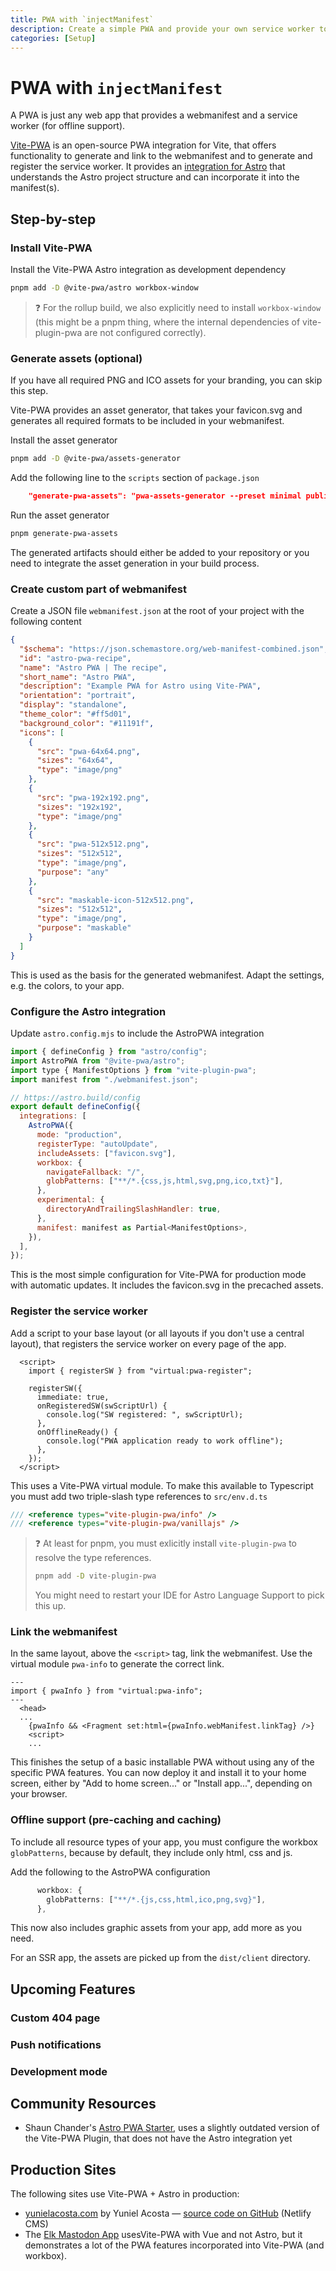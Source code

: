 ```yaml
---
title: PWA with `injectManifest`
description: Create a simple PWA and provide your own service worker to gain more control over the behavior.
categories: [Setup]
---
```


# PWA with `injectManifest`

A PWA is just any web app that provides a webmanifest and a service worker (for offline support).

[Vite-PWA](https://vite-pwa-org.netlify.app/) is an open-source PWA integration for Vite, that offers functionality to generate and link to the webmanifest and to generate and register the service worker. It provides an [integration for Astro](https://vite-pwa-org.netlify.app/frameworks/astro.html) that understands the Astro project structure and can incorporate it into the manifest(s).

## Step-by-step

### Install Vite-PWA

Install the Vite-PWA Astro integration as development dependency

```bash
pnpm add -D @vite-pwa/astro workbox-window
```

> ❓ For the rollup build, we also explicitly need to install `workbox-window` (this might be a pnpm thing, where the internal dependencies of vite-plugin-pwa are not configured correctly).

### Generate assets (optional)

If you have all required PNG and ICO assets for your branding, you can skip this step.

Vite-PWA provides an asset generator, that takes your favicon.svg and generates all required formats to be included in your webmanifest.

Install the asset generator

```bash
pnpm add -D @vite-pwa/assets-generator
```

Add the following line to the `scripts` section of `package.json`

```json
    "generate-pwa-assets": "pwa-assets-generator --preset minimal public/favicon.svg",
```

Run the asset generator

```bash
pnpm generate-pwa-assets
```

The generated artifacts should either be added to your repository or you need to integrate the asset generation in your build process.

### Create custom part of webmanifest

Create a JSON file `webmanifest.json` at the root of your project with the following content

```json
{
  "$schema": "https://json.schemastore.org/web-manifest-combined.json",
  "id": "astro-pwa-recipe",
  "name": "Astro PWA | The recipe",
  "short_name": "Astro PWA",
  "description": "Example PWA for Astro using Vite-PWA",
  "orientation": "portrait",
  "display": "standalone",
  "theme_color": "#ff5d01",
  "background_color": "#11191f",
  "icons": [
    {
      "src": "pwa-64x64.png",
      "sizes": "64x64",
      "type": "image/png"
    },
    {
      "src": "pwa-192x192.png",
      "sizes": "192x192",
      "type": "image/png"
    },
    {
      "src": "pwa-512x512.png",
      "sizes": "512x512",
      "type": "image/png",
      "purpose": "any"
    },
    {
      "src": "maskable-icon-512x512.png",
      "sizes": "512x512",
      "type": "image/png",
      "purpose": "maskable"
    }
  ]
}
```

This is used as the basis for the generated webmanifest. Adapt the settings, e.g. the colors, to your app.

### Configure the Astro integration

Update `astro.config.mjs` to include the AstroPWA integration

```js
import { defineConfig } from "astro/config";
import AstroPWA from "@vite-pwa/astro";
import type { ManifestOptions } from "vite-plugin-pwa";
import manifest from "./webmanifest.json";

// https://astro.build/config
export default defineConfig({
  integrations: [
    AstroPWA({
      mode: "production",
      registerType: "autoUpdate",
      includeAssets: ["favicon.svg"],
      workbox: {
        navigateFallback: "/",
        globPatterns: ["**/*.{css,js,html,svg,png,ico,txt}"],
      },
      experimental: {
        directoryAndTrailingSlashHandler: true,
      },
      manifest: manifest as Partial<ManifestOptions>,
    }),
  ],
});
```

This is the most simple configuration for Vite-PWA for production mode with automatic updates. It includes the favicon.svg in the precached assets.

### Register the service worker

Add a script to your base layout (or all layouts if you don't use a central layout), that registers the service worker on every page of the app.

```astro
  <script>
    import { registerSW } from "virtual:pwa-register";

    registerSW({
      immediate: true,
      onRegisteredSW(swScriptUrl) {
        console.log("SW registered: ", swScriptUrl);
      },
      onOfflineReady() {
        console.log("PWA application ready to work offline");
      },
    });
  </script>
```

This uses a Vite-PWA virtual module. To make this available to Typescript you must add two triple-slash type references to `src/env.d.ts`

```ts
/// <reference types="vite-plugin-pwa/info" />
/// <reference types="vite-plugin-pwa/vanillajs" />
```

> ❓ At least for pnpm, you must exlicitly install `vite-plugin-pwa` to resolve the type references.
>
> ```bash
> pnpm add -D vite-plugin-pwa
> ```
>
> You might need to restart your IDE for Astro Language Support to pick this up.

### Link the webmanifest

In the same layout, above the `<script>` tag, link the webmanifest. Use the virtual module `pwa-info` to generate the correct link.

```astro
---
import { pwaInfo } from "virtual:pwa-info";
---
  <head>
  ...
    {pwaInfo && <Fragment set:html={pwaInfo.webManifest.linkTag} />}
    <script>
    ...
```

This finishes the setup of a basic installable PWA without using any of the specific PWA features. You can now deploy it and install it to your home screen, either by "Add to home screen..." or "Install app...", depending on your browser.

### Offline support (pre-caching and caching)

To include all resource types of your app, you must configure the workbox `globPatterns`, because by default, they include only html, css and js.

Add the following to the AstroPWA configuration

```ts
      workbox: {
        globPatterns: ["**/*.{js,css,html,ico,png,svg}"],
      },
```

This now also includes graphic assets from your app, add more as you need.

For an SSR app, the assets are picked up from the `dist/client` directory.

## Upcoming Features

### Custom 404 page

### Push notifications

### Development mode

## Community Resources

- Shaun Chander's [Astro PWA Starter](https://github.com/shaunchander/astro-pwa-starter/tree/master), uses a slightly outdated version of the Vite-PWA Plugin, that does not have the Astro integration yet

## Production Sites

The following sites use Vite-PWA + Astro in production:

- [yunielacosta.com](https://www.yunielacosta.com/) by Yuniel Acosta — [source code on GitHub](https://github.com/yacosta738/yacosta738.github.io) (Netlify CMS)
- The [Elk Mastodon App](https://docs.elk.zone/pwa) usesVite-PWA with Vue and not Astro, but it demonstrates a lot of the PWA features incorporated into Vite-PWA (and workbox).
